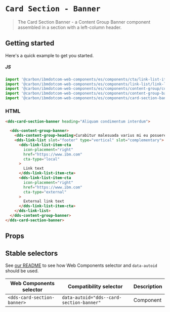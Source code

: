 
# `Card Section - Banner`

> The Card Section Banner - a Content Group Banner component assembled in a section with a left-column header.

## Getting started

Here's a quick example to get you started.

##### JS

```javascript
import '@carbon/ibmdotcom-web-components/es/components/cta/link-list-item-cta.js';
import '@carbon/ibmdotcom-web-components/es/components/link-list/link-list.js';
import '@carbon/ibmdotcom-web-components/es/components/content-group/content-group-heading.js';
import '@carbon/ibmdotcom-web-components/es/components/content-group-banner/content-group-banner.js';
import '@carbon/ibmdotcom-web-components/es/components/card-section-banner/card-section-banner.js';
```

### HTML

```html
<dds-card-section-banner heading="Aliquam condimentum interdum">

  <dds-content-group-banner>
    <dds-content-group-heading>Curabitur malesuada varius mi eu posuere</dds-content-group-heading>
    <dds-link-list slot="footer" type="vertical" slot="complementary">
      <dds-link-list-item-cta
        icon-placement="right"
        href="https://www.ibm.com"
        cta-type="local"
      >
        Link text
      </dds-link-list-item-cta>
      <dds-link-list-item-cta
        icon-placement="right"
        href="https://www.ibm.com"
        cta-type="external"
      >
        External link text
      </dds-link-list-item-cta>
    </dds-link-list>
  </dds-content-group-banner>
</dds-card-section-banner>
```

## Props

<Props of="dds-card-section-banner" />
<Description markdown={markdownContents} />

## Stable selectors

See [our README](https://github.com/carbon-design-system/carbon-for-ibm-dotcom/tree/master/packages/web-components#stable-selectors-for-analytics-and-integratione2e-testing-in-web-components) to see how Web Components selector and `data-autoid` should be used.

| Web Components selector       | Compatibility selector                    | Description |
| ----------------------------- | ----------------------------------------- | ----------- |
| `<dds-card-section-banner>`   | `data-autoid="dds--card-section-banner"`  | Component   |

<Description markdown={contributing} />